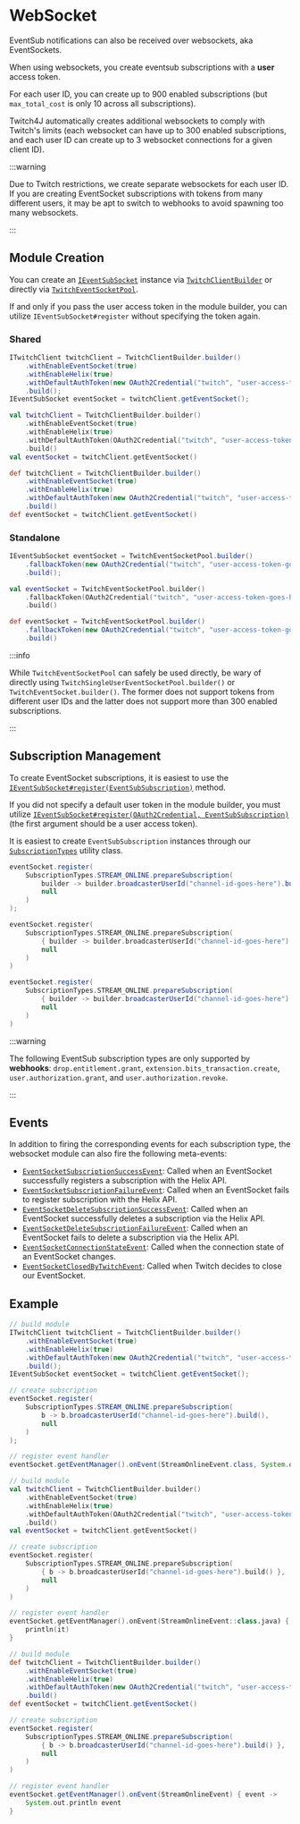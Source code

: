
# WebSocket

EventSub notifications can also be received over websockets, aka EventSockets.

When using websockets, you create eventsub subscriptions with a **user** access token.

For each user ID, you can create up to 900 enabled subscriptions (but `max_total_cost` is only 10 across all subscriptions).

Twitch4J automatically creates additional websockets to comply with Twitch's limits (each websocket can have up to 300 enabled subscriptions, and each user ID can create up to 3 websocket connections for a given client ID).

:::warning

Due to Twitch restrictions, we create separate websockets for each user ID.
If you are creating EventSocket subscriptions with tokens from many different users, it may be apt to switch to webhooks to avoid spawning too many websockets.

:::


## Module Creation

You can create an [`IEventSubSocket`](https://twitch4j.github.io/javadoc/com/github/twitch4j/eventsub/socket/IEventSubSocket.html) instance via [`TwitchClientBuilder`](https://twitch4j.github.io/javadoc/com/github/twitch4j/TwitchClientBuilder.html#withEnableEventSocket(java.lang.Boolean)) or directly via [`TwitchEventSocketPool`](https://twitch4j.github.io/javadoc/com/github/twitch4j/eventsub/socket/TwitchEventSocketPool.html#builder()).

If and only if you pass the user access token in the module builder, you can utilize `IEventSubSocket#register` without specifying the token again.


### Shared

<Tabs groupId="code">
<TabItem value="java" label="Java">

```java
ITwitchClient twitchClient = TwitchClientBuilder.builder()
    .withEnableEventSocket(true)
    .withEnableHelix(true)
    .withDefaultAuthToken(new OAuth2Credential("twitch", "user-access-token-goes-here"))
    .build();
IEventSubSocket eventSocket = twitchClient.getEventSocket();
```

</TabItem>
<TabItem value="kotlin" label="Kotlin">

```kotlin
val twitchClient = TwitchClientBuilder.builder()
    .withEnableEventSocket(true)
    .withEnableHelix(true)
    .withDefaultAuthToken(OAuth2Credential("twitch", "user-access-token-goes-here"))
    .build()
val eventSocket = twitchClient.getEventSocket()
```

</TabItem>
<TabItem value="groovy" label="Groovy">

```groovy
def twitchClient = TwitchClientBuilder.builder()
    .withEnableEventSocket(true)
    .withEnableHelix(true)
    .withDefaultAuthToken(new OAuth2Credential("twitch", "user-access-token-goes-here"))
    .build()
def eventSocket = twitchClient.getEventSocket()
```

</TabItem>
</Tabs>


### Standalone

<Tabs groupId="code">
<TabItem value="java" label="Java">

```java
IEventSubSocket eventSocket = TwitchEventSocketPool.builder()
    .fallbackToken(new OAuth2Credential("twitch", "user-access-token-goes-here"))
    .build();
```

</TabItem>
<TabItem value="kotlin" label="Kotlin">

```kotlin
val eventSocket = TwitchEventSocketPool.builder()
    .fallbackToken(OAuth2Credential("twitch", "user-access-token-goes-here"))
    .build()
```

</TabItem>
<TabItem value="groovy" label="Groovy">

```groovy
def eventSocket = TwitchEventSocketPool.builder()
    .fallbackToken(new OAuth2Credential("twitch", "user-access-token-goes-here"))
    .build()
```

</TabItem>
</Tabs>

:::info

While `TwitchEventSocketPool` can safely be used directly, be wary of directly using `TwitchSingleUserEventSocketPool.builder()` or `TwitchEventSocket.builder()`.
The former does not support tokens from different user IDs and the latter does not support more than 300 enabled subscriptions.

:::


## Subscription Management

To create EventSocket subscriptions, it is easiest to use the [`IEventSubSocket#register(EventSubSubscription)`](https://twitch4j.github.io/javadoc/com/github/twitch4j/eventsub/socket/IEventSubSocket.html#register(com.github.twitch4j.eventsub.EventSubSubscription)) method.

If you did not specify a default user token in the module builder, you must utilize [`IEventSubSocket#register(OAuth2Credential, EventSubSubscription)`](https://twitch4j.github.io/javadoc/com/github/twitch4j/eventsub/socket/IEventSubSocket.html#register(com.github.philippheuer.credentialmanager.domain.OAuth2Credential,com.github.twitch4j.eventsub.EventSubSubscription)) (the first argument should be a user access token).

It is easiest to create `EventSubSubscription` instances through our [`SubscriptionTypes`](https://twitch4j.github.io/javadoc/com/github/twitch4j/eventsub/subscriptions/SubscriptionTypes.html) utility class.

<Tabs groupId="code">
<TabItem value="java" label="Java">

```java
eventSocket.register(
    SubscriptionTypes.STREAM_ONLINE.prepareSubscription(
        builder -> builder.broadcasterUserId("channel-id-goes-here").build(),
        null
    )
);
```

</TabItem>
<TabItem value="kotlin" label="Kotlin">

```kotlin
eventSocket.register(
    SubscriptionTypes.STREAM_ONLINE.prepareSubscription(
        { builder -> builder.broadcasterUserId("channel-id-goes-here").build() },
        null
    )
)
```

</TabItem>
<TabItem value="groovy" label="Groovy">

```groovy
eventSocket.register(
    SubscriptionTypes.STREAM_ONLINE.prepareSubscription(
        { builder -> builder.broadcasterUserId("channel-id-goes-here").build() },
        null
    )
)
```

</TabItem>
</Tabs>

:::warning

The following EventSub subscription types are only supported by **webhooks**:
`drop.entitlement.grant`, `extension.bits_transaction.create`, `user.authorization.grant`, and `user.authorization.revoke`.

:::


## Events

In addition to firing the corresponding events for each subscription type, the websocket module can also fire the following meta-events:

* [`EventSocketSubscriptionSuccessEvent`](https://twitch4j.github.io/javadoc/com/github/twitch4j/eventsub/socket/events/EventSocketSubscriptionSuccessEvent.html): Called when an EventSocket successfully registers a subscription with the Helix API.
* [`EventSocketSubscriptionFailureEvent`](https://twitch4j.github.io/javadoc/com/github/twitch4j/eventsub/socket/events/EventSocketSubscriptionFailureEvent.html): Called when an EventSocket fails to register subscription with the Helix API.
* [`EventSocketDeleteSubscriptionSuccessEvent`](https://twitch4j.github.io/javadoc/com/github/twitch4j/eventsub/socket/events/EventSocketDeleteSubscriptionSuccessEvent.html): Called when an EventSocket successfully deletes a subscription via the Helix API.
* [`EventSocketDeleteSubscriptionFailureEvent`](https://twitch4j.github.io/javadoc/com/github/twitch4j/eventsub/socket/events/EventSocketDeleteSubscriptionFailureEvent.html): Called when an EventSocket fails to delete a subscription via the Helix API.
* [`EventSocketConnectionStateEvent`](https://twitch4j.github.io/javadoc/com/github/twitch4j/eventsub/socket/events/EventSocketConnectionStateEvent.html): Called when the connection state of an EventSocket changes.
* [`EventSocketClosedByTwitchEvent`](https://twitch4j.github.io/javadoc/com/github/twitch4j/eventsub/socket/events/EventSocketClosedByTwitchEvent.html): Called when Twitch decides to close our EventSocket.


## Example


<Tabs groupId="code">
<TabItem value="java" label="Java">

```java
// build module
ITwitchClient twitchClient = TwitchClientBuilder.builder()
    .withEnableEventSocket(true)
    .withEnableHelix(true)
    .withDefaultAuthToken(new OAuth2Credential("twitch", "user-access-token-goes-here"))
    .build();
IEventSubSocket eventSocket = twitchClient.getEventSocket();

// create subscription
eventSocket.register(
    SubscriptionTypes.STREAM_ONLINE.prepareSubscription(
        b -> b.broadcasterUserId("channel-id-goes-here").build(),
        null
    )
);

// register event handler
eventSocket.getEventManager().onEvent(StreamOnlineEvent.class, System.out::println);
```

</TabItem>
<TabItem value="kotlin" label="Kotlin">

```kotlin
// build module
val twitchClient = TwitchClientBuilder.builder()
    .withEnableEventSocket(true)
    .withEnableHelix(true)
    .withDefaultAuthToken(OAuth2Credential("twitch", "user-access-token-goes-here"))
    .build()
val eventSocket = twitchClient.getEventSocket()

// create subscription
eventSocket.register(
    SubscriptionTypes.STREAM_ONLINE.prepareSubscription(
        { b -> b.broadcasterUserId("channel-id-goes-here").build() },
        null
    )
)

// register event handler
eventSocket.getEventManager().onEvent(StreamOnlineEvent::class.java) {
    println(it)
}
```

</TabItem>
<TabItem value="groovy" label="Groovy">

```groovy
// build module
def twitchClient = TwitchClientBuilder.builder()
    .withEnableEventSocket(true)
    .withEnableHelix(true)
    .withDefaultAuthToken(new OAuth2Credential("twitch", "user-access-token-goes-here"))
    .build()
def eventSocket = twitchClient.getEventSocket()

// create subscription
eventSocket.register(
    SubscriptionTypes.STREAM_ONLINE.prepareSubscription(
        { b -> b.broadcasterUserId("channel-id-goes-here").build() },
        null
    )
)

// register event handler
eventSocket.getEventManager().onEvent(StreamOnlineEvent) { event ->
    System.out.println event
}
```

</TabItem>
</Tabs>
